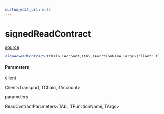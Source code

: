 ```yaml
---
custom_edit_url: null
---
```


# signedReadContract
<div className="doc-side">
<div className="doc-main-source">

[source](https://github.com/SeismicSystems/seismic-client/blob/d15de72/packages/seismic-viem/src/contract/read.ts#L27)

</div>
</div>

```ts
signedReadContract<TChain,TAccount,TAbi,TFunctionName,TArgs>(client: Client<Transport, TChain, TAccount>, parameters: ReadContractParameters<TAbi, TFunctionName, TArgs>): Promise<ReadContractReturnType>
```

<h4>Parameters</h4>

<div className="doc-param">

<div className="doc-param-header">

<span className="doc-name">client</span>

<div className="doc-type">

Client&lt;Transport,&nbsp;TChain,&nbsp;TAccount&gt;

</div>

</div>

</div>

<div className="doc-param">

<div className="doc-param-header">

<span className="doc-name">parameters</span>

<div className="doc-type">

ReadContractParameters&lt;TAbi,&nbsp;TFunctionName,&nbsp;TArgs&gt;

</div>

</div>

</div>